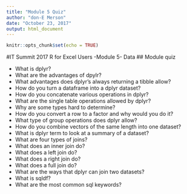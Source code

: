 ```yaml
---
title: "Module 5 Quiz"
author: "don-E Merson"
date: "October 23, 2017"
output: html_document
---
```


```r
knitr::opts_chunk$set(echo = TRUE)
```

#IT Summit 2017 R for Excel Users -Module 5- Data
## Module quiz

- What is dplyr?	
- What are the advantages of dpylr?	
- What advantages does dplyr's always returning a tibble allow?	
- How do you turn a dataframe into a dplyr dataset?	
- How do you concatenate various operations in dplyr?	
- What are the single table operations allowed by dplyr?	
- Why are some types hard to determine?	
- How do you convert a row to a factor and why would you do it?	
- What type of group operations does dplyr allow?	
- How do you combine vectors of the same length into one dataset?	
- What is dplyr term to look at a summary of a dataset?	
- What are four types of joins?	
- What does an inner join do?	
- What does a left join do?	
- What does a right join do?	
- What does a full join do?	
- What are the ways that dplyr can join two datasets?	
- What is sqldf?	
- What are the most common sql keywords?
